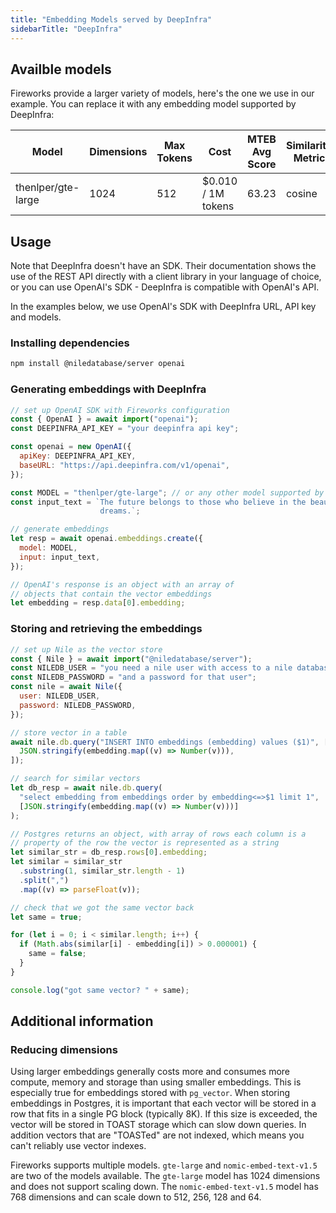 ```yaml
---
title: "Embedding Models served by DeepInfra"
sidebarTitle: "DeepInfra"
---
```


## Availble models

Fireworks provide a larger variety of models, here's the one we use in our example. You can replace it with any
embedding model supported by DeepInfra:


| Model               | Dimensions | Max Tokens | Cost               | MTEB Avg Score | Similarity Metric |
|---------------------|------------|------------|--------------------|----------------|-------------------|
| thenlper/gte-large  | 1024       | 512        | $0.010 / 1M tokens | 63.23          | cosine            |



## Usage

Note that DeepInfra doesn't have an SDK. Their documentation shows the use of the REST API directly with a
client library in your language of choice, or you can use OpenAI's SDK - DeepInfra is compatible with OpenAI's API.

In the examples below, we use OpenAI's SDK with DeepInfra URL, API key and models.

### Installing dependencies

```bash
npm install @niledatabase/server openai
```

### Generating embeddings with DeepInfra

```javascript
// set up OpenAI SDK with Fireworks configuration
const { OpenAI } = await import("openai");
const DEEPINFRA_API_KEY = "your deepinfra api key";

const openai = new OpenAI({
  apiKey: DEEPINFRA_API_KEY,
  baseURL: "https://api.deepinfra.com/v1/openai",
});

const MODEL = "thenlper/gte-large"; // or any other model supported by DeepInfra
const input_text = `The future belongs to those who believe in the beauty of their 
                    dreams.`;

// generate embeddings
let resp = await openai.embeddings.create({
  model: MODEL,
  input: input_text,
});

// OpenAI's response is an object with an array of
// objects that contain the vector embeddings
let embedding = resp.data[0].embedding;
```

### Storing and retrieving the embeddings

```javascript
// set up Nile as the vector store
const { Nile } = await import("@niledatabase/server");
const NILEDB_USER = "you need a nile user with access to a nile database";
const NILEDB_PASSWORD = "and a password for that user";
const nile = await Nile({
  user: NILEDB_USER,
  password: NILEDB_PASSWORD,
});

// store vector in a table
await nile.db.query("INSERT INTO embeddings (embedding) values ($1)", [
  JSON.stringify(embedding.map((v) => Number(v))),
]);

// search for similar vectors
let db_resp = await nile.db.query(
  "select embedding from embeddings order by embedding<=>$1 limit 1",
  [JSON.stringify(embedding.map((v) => Number(v)))]
);

// Postgres returns an object, with array of rows each column is a
// property of the row the vector is represented as a string
let similar_str = db_resp.rows[0].embedding;
let similar = similar_str
  .substring(1, similar_str.length - 1)
  .split(",")
  .map((v) => parseFloat(v));

// check that we got the same vector back
let same = true;

for (let i = 0; i < similar.length; i++) {
  if (Math.abs(similar[i] - embedding[i]) > 0.000001) {
    same = false;
  }
}

console.log("got same vector? " + same);
```

## Additional information

### Reducing dimensions

Using larger embeddings generally costs more and consumes more compute, memory and storage than using smaller embeddings. This is especially true for embeddings stored with `pg_vector`.
When storing embeddings in Postgres, it is important that each vector will be stored in a row that fits in a single PG block (typically 8K). If this size is exceeded,
the vector will be stored in TOAST storage which can slow down queries. In addition vectors that are "TOASTed" are not indexed, which means you can't reliably use vector indexes.

Fireworks supports multiple models. `gte-large` and `nomic-embed-text-v1.5` are two of the models available.
The `gte-large` model has 1024 dimensions and does not support scaling down. The `nomic-embed-text-v1.5` model has
768 dimensions and can scale down to 512, 256, 128 and 64.
